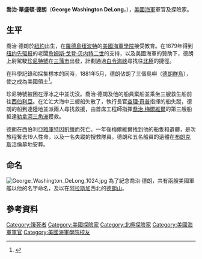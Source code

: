 {{Infobox military person
|name         = George Washington DeLong
|birth_date         = {{Birth date |1844|8|22}}
|death_date         = {{Death date and age |1881|10|31|1844|8|22}}
|birth_place = [[美國|美國]][[紐約|紐約]]
|death_place = [[俄羅斯帝國|俄羅斯帝國]][[西伯利亞|西伯利亞]]
|placeofburial= 在[[布朗克斯|布朗克斯]]活倫墓地
|image        =  [[File:GeorgeWashingtonDeLong_original.jpg|250px]]
|caption      = 1879年出發探險前
|nickname     = 
|allegiance   = [[美國|美國]]
|serviceyears = 1865–1881
|rank         = [[上尉|上尉]]
|branch       = [[美國海軍|美國海軍]]
|commands     = [[珍尼特號|珍尼特號]]
|unit         = 
|battles      = 
|awards       = 
}}
'''喬治·華盛頓·德朗'''（'''George Washington DeLong'''，{{bd|1844年|8月22日|1881年|10月31日|DeLone, George}}），[[美國海軍|美國海軍]]軍官及探險家。

==生平==
喬治·德朗於[[紐約|紐約]]出生，在[[羅德島州|羅德島]][[纽波特_(罗得岛州)|纽波特]]的[[美國海軍學院|美國海軍學院]]接受教育。在1879年得到[[纽约先驱报|纽约先驱报]]的老闆[[詹姆斯·戈登·贝内特二世|詹姆斯·戈登·贝内特二世]]的支持，以及美國海軍的贊助下，德朗上尉駕駛[[珍尼特號|珍尼特號]]在[[三藩市|三藩市]]出發，計劃通過[[白令海峽|白令海峽]]尋找往[[北極|北極]]的捷徑。

在科學記錄和採集標本的同時，1881年5月，德朗佔朗了三個島嶼（[[德朗群島|德朗群島]]），使之成為美國領土<ref name="gudian">{{cite book |author=William J. Mills|title=Exploring Polar Frontiers: A Historical Encyclopedia|year=2003 |publisher= |location= |isbn=}}</ref>。

珍尼特號被困在浮冰之中並沈沒。喬治·德朗及他的船員棄船並乘坐三艘救生船前往[[西伯利亞|西伯利亞]]。在汒汒大海中三艘船失散了，執行長官[[查理·奇普|查理·奇普]]指揮的船失蹤，德朗的船到達陸地並派兩人尋找救援，由首席工程師指揮[[喬治·梅爾維爾|喬治·梅爾維爾]]的第三艘船抵達[[勒拿河|勒拿河三角洲]]獲救。

德朗在西伯利亞[[薩哈共和國|雅庫特]]因飢餓而死亡。一年後梅爾維爾找到他的船隻和遺體，是次旅程奪去19人性命，以及一名失蹤的搜救隊員。德朗和五名船員的遺體在[[布朗克斯|布朗克斯]]活倫墓地安葬。

== 命名 ==
[[File:George_Washington_DeLong_1024.jpg|thumb]]
為了紀念喬治·德朗，共有兩艘美國軍艦以他的名字命名，及以在[[阿拉斯加|阿拉斯加]]西北的[[德朗山|德朗山]]。


==參考資料==
{{Reflist}}

{{Authority control}}
{{DEFAULTSORT:De long, George Washington}}
[[Category:饿死者|Category:饿死者]]
[[Category:美國探險家|Category:美國探險家]]
[[Category:北極探險家|Category:北極探險家]]
[[Category:美國海軍軍官|Category:美國海軍軍官]]
[[Category:美國海軍學院校友|Category:美國海軍學院校友]]